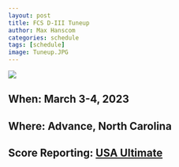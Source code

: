 ```yaml
---
layout: post
title: FCS D-III Tuneup
author: Max Hanscom
categories: schedule
tags: [schedule]
image: Tuneup.JPG
---
```


![](assets/img/Tuneup.JPG)


## **When:** March 3-4, 2023

## **Where:** Advance, North Carolina

## **Score Reporting:** [USA Ultimate](https://play.usaultimate.org/events/FCS-D-III-Tune-Up/)


